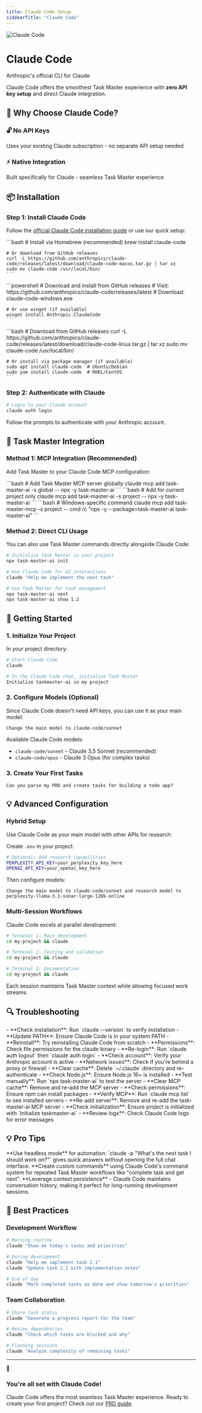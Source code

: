 ```yaml
---
title: Claude Code Setup  
sidebarTitle: "Claude Code"
---
```


<div className="flex items-center space-x-4 mb-6">
  <img src="/logo/claude-logo.svg" className="w-12 h-12" alt="Claude Code" />
  <div>
    <h1 className="text-2xl font-bold">Claude Code</h1>
    <p className="text-gray-600">Anthropic's official CLI for Claude</p>
  </div>
</div>

Claude Code offers the smoothest Task Master experience with **zero API key setup** and direct Claude integration.

## 🎯 Why Choose Claude Code?

<div className="grid grid-cols-1 md:grid-cols-2 gap-4 mb-6">
  <div className="bg-blue-50 dark:bg-blue-900/20 p-4 rounded-lg border border-blue-200 dark:border-blue-800">
    <h3 className="font-semibold text-blue-800 dark:text-blue-200 mb-2">🔓 No API Keys</h3>
    <p className="text-sm text-blue-700 dark:text-blue-300">Uses your existing Claude subscription - no separate API setup needed</p>
  </div>
  <div className="bg-green-50 dark:bg-green-900/20 p-4 rounded-lg border border-green-200 dark:border-green-800">
    <h3 className="font-semibold text-green-800 dark:text-green-200 mb-2">⚡ Native Integration</h3>
    <p className="text-sm text-green-700 dark:text-green-300">Built specifically for Claude - seamless Task Master experience</p>
  </div>
</div>

## 📦 Installation

### Step 1: Install Claude Code

Follow the [official Claude Code installation guide](https://docs.anthropic.com/en/docs/claude-code) or use our quick setup:

<Tabs>
  <Tab title="macOS">
    ```bash
    # Install via Homebrew (recommended)
    brew install claude-code
    
    # Or download from GitHub releases
    curl -L https://github.com/anthropics/claude-code/releases/latest/download/claude-code-macos.tar.gz | tar xz
    sudo mv claude-code /usr/local/bin/
    ```
  </Tab>
  
  <Tab title="Windows">
    ```powershell
    # Download and install from GitHub releases
    # Visit: https://github.com/anthropics/claude-code/releases/latest
    # Download: claude-code-windows.exe
    
    # Or use winget (if available)
    winget install Anthropic.ClaudeCode
    ```
  </Tab>
  
  <Tab title="Linux">
    ```bash
    # Download from GitHub releases
    curl -L https://github.com/anthropics/claude-code/releases/latest/download/claude-code-linux.tar.gz | tar xz
    sudo mv claude-code /usr/local/bin/
    
    # Or install via package manager (if available)
    sudo apt install claude-code  # Ubuntu/Debian
    sudo yum install claude-code  # RHEL/CentOS
    ```
  </Tab>
</Tabs>

### Step 2: Authenticate with Claude

```bash
# Login to your Claude account
claude auth login
```

Follow the prompts to authenticate with your Anthropic account.

## 🔧 Task Master Integration

### Method 1: MCP Integration (Recommended)

Add Task Master to your Claude Code MCP configuration:

<Tabs>
  <Tab title="Global Setup">
    ```bash
    # Add Task Master MCP server globally
    claude mcp add task-master-ai -s global -- npx -y task-master-ai
    ```
  </Tab>
  
  <Tab title="Project Setup">
    ```bash
    # Add for current project only  
    claude mcp add task-master-ai -s project -- npx -y task-master-ai
    ```
  </Tab>
  
  <Tab title="Windows">
    ```bash
    # Windows-specific command
    claude mcp add task-master-mcp -s project -- cmd /c "npx -y --package=task-master-ai task-master-ai"
    ```
  </Tab>
</Tabs>

### Method 2: Direct CLI Usage

You can also use Task Master commands directly alongside Claude Code:

```bash
# Initialize Task Master in your project
npx task-master-ai init

# Use Claude Code for AI interactions
claude "Help me implement the next task"

# Use Task Master for task management  
npx task-master-ai next
npx task-master-ai show 1.2
```

## 🚀 Getting Started

### 1. Initialize Your Project

In your project directory:

```bash
# Start Claude Code
claude

# In the Claude Code chat, initialize Task Master
Initialize taskmaster-ai in my project
```

### 2. Configure Models (Optional)

Since Claude Code doesn't need API keys, you can use it as your main model:

```
Change the main model to claude-code/sonnet
```

Available Claude Code models:
- `claude-code/sonnet` - Claude 3.5 Sonnet (recommended)
- `claude-code/opus` - Claude 3 Opus (for complex tasks)

### 3. Create Your First Tasks

```
Can you parse my PRD and create tasks for building a todo app?
```

## 💡 Advanced Configuration

### Hybrid Setup

Use Claude Code as your main model with other APIs for research:

Create `.env` in your project:
```bash
# Optional: Add research capabilities
PERPLEXITY_API_KEY=your_perplexity_key_here
OPENAI_API_KEY=your_openai_key_here
```

Then configure models:
```
Change the main model to claude-code/sonnet and research model to perplexity-llama-3.1-sonar-large-128k-online
```

### Multi-Session Workflows

Claude Code excels at parallel development:

```bash
# Terminal 1: Main development
cd my-project && claude

# Terminal 2: Testing and validation  
cd my-project && claude

# Terminal 3: Documentation
cd my-project && claude
```

Each session maintains Task Master context while allowing focused work streams.

## 🔍 Troubleshooting

<Accordion title="Claude Code not found">
- **Check installation**: Run `claude --version` to verify installation
- **Update PATH**: Ensure Claude Code is in your system PATH
- **Reinstall**: Try reinstalling Claude Code from scratch
- **Permissions**: Check file permissions for the claude binary
</Accordion>

<Accordion title="Authentication issues">
- **Re-login**: Run `claude auth logout` then `claude auth login`
- **Check account**: Verify your Anthropic account is active
- **Network issues**: Check if you're behind a proxy or firewall
- **Clear cache**: Delete `~/.claude` directory and re-authenticate
</Accordion>

<Accordion title="MCP server connection fails">
- **Check Node.js**: Ensure Node.js 16+ is installed
- **Test manually**: Run `npx task-master-ai` to test the server
- **Clear MCP cache**: Remove and re-add the MCP server
- **Check permissions**: Ensure npm can install packages
</Accordion>

<Accordion title="Task Master commands not working">
- **Verify MCP**: Run `claude mcp list` to see installed servers
- **Re-add server**: Remove and re-add the task-master-ai MCP server
- **Check initialization**: Ensure project is initialized with `Initialize taskmaster-ai`
- **Review logs**: Check Claude Code logs for error messages
</Accordion>

## 💡 Pro Tips

<Tip>
**Use headless mode** for automation: `claude -p "What's the next task I should work on?"` gives quick answers without opening the full chat interface.
</Tip>

<Tip>
**Create custom commands** using Claude Code's command system for repeated Task Master workflows like "complete task and get next".
</Tip>

<Tip>
**Leverage context persistence** - Claude Code maintains conversation history, making it perfect for long-running development sessions.
</Tip>

## 🎯 Best Practices

### Development Workflow

```bash
# Morning routine
claude "Show me today's tasks and priorities"

# During development  
claude "Help me implement task 2.1"
claude "Update task 2.1 with implementation notes"

# End of day
claude "Mark completed tasks as done and show tomorrow's priorities"
```

### Team Collaboration

```bash
# Share task status
claude "Generate a progress report for the team"

# Review dependencies
claude "Check which tasks are blocked and why"

# Planning sessions
claude "Analyze complexity of remaining tasks"
```

---

<div className="bg-purple-50 dark:bg-purple-900/20 p-4 rounded-lg border border-purple-200 dark:border-purple-800">
  <div className="flex items-center space-x-2 mb-2">
    <span className="text-purple-600 dark:text-purple-400 text-lg">🎉</span>
    <h3 className="font-semibold text-purple-800 dark:text-purple-200">You're all set with Claude Code!</h3>
  </div>
  <p className="text-purple-700 dark:text-purple-300">
    Claude Code offers the most seamless Task Master experience. Ready to create your first project? Check out our <a href="/getting-started/quick-start/prd-quick" className="underline">PRD guide</a>.
  </p>
</div>